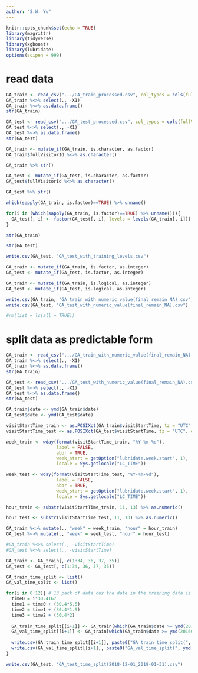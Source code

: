 ---
author: "S.W. Yu"
---

```{r setup, include=FALSE}
knitr::opts_chunk$set(echo = TRUE)
library(magrittr)
library(tidyverse) 
library(xgboost)
library(lubridate)
options(scipen = 999)
```



# read data
```{r training data}
GA_train <- read_csv(".../GA_train_processed.csv", col_types = cols(fullVisitorId = col_character()))
GA_train %<>% select(., -X1)
GA_train %<>% as.data.frame()
str(GA_train)
```

```{r testing data}
GA_test <- read_csv(".../GA_test_processed.csv", col_types = cols(fullVisitorId = col_character()))
GA_test %<>% select(., -X1)
GA_test %<>% as.data.frame()
str(GA_test)
```

```{r}
GA_train <- mutate_if(GA_train, is.character, as.factor)
GA_train$fullVisitorId %<>% as.character()
```

```{r}
GA_train %>% str()
```

```{r}
GA_test <- mutate_if(GA_test, is.character, as.factor)
GA_test$fullVisitorId %<>% as.character()
```

```{r}
GA_test %>% str()
```

```{r}
which(sapply(GA_train, is.factor)==TRUE) %>% unname()
```

```{r import training levels to testing data}
for(i in (which(sapply(GA_train, is.factor)==TRUE) %>% unname())){
  GA_test[, i] <- factor(GA_test[, i], levels = levels(GA_train[, i]))
}
```

```{r}
str(GA_train)
```

```{r}
str(GA_test)
```

```{r}
write.csv(GA_test, "GA_test_with_training_levels.csv")
```

```{r}
GA_train <- mutate_if(GA_train, is.factor, as.integer)
GA_test <- mutate_if(GA_test, is.factor, as.integer)
```

```{r}
GA_train <- mutate_if(GA_train, is.logical, as.integer)
GA_test <- mutate_if(GA_test, is.logical, as.integer)
```

```{r}
write.csv(GA_train, "GA_train_with_numeric_value(final_remain_NA).csv")
write.csv(GA_test, "GA_test_with_numeric_value(final_remain_NA).csv")
```

```{r}
#rm(list = ls(all = TRUE))
```



# split data as predictable form

```{r training data}
GA_train <- read_csv(".../GA_train_with_numeric_value(final_remain_NA).csv", col_types = cols(fullVisitorId = col_character()))
GA_train %<>% select(., -X1)
GA_train %<>% as.data.frame()
str(GA_train)
```

```{r testing data}
GA_test <- read_csv(".../GA_test_with_numeric_value(final_remain_NA).csv", col_types = cols(fullVisitorId = col_character()))
GA_test %<>% select(., -X1)
GA_test %<>% as.data.frame()
str(GA_test)
```

```{r process date}
GA_train$date <- ymd(GA_train$date)
GA_test$date <- ymd(GA_test$date)
```

```{r}
visitStartTime_train <- as.POSIXct(GA_train$visitStartTime, tz = "UTC", origin = '1970-01-01')
visitStartTime_test <- as.POSIXct(GA_test$visitStartTime, tz = "UTC", origin = '1970-01-01')

week_train <- wday(format(visitStartTime_train, "%Y-%m-%d"), 
                   label = FALSE, 
                   abbr = TRUE, 
                   week_start = getOption("lubridate.week.start", 1), 
                   locale = Sys.getlocale("LC_TIME"))

week_test <- wday(format(visitStartTime_test, "%Y-%m-%d"), 
                   label = FALSE, 
                   abbr = TRUE, 
                   week_start = getOption("lubridate.week.start", 1), 
                   locale = Sys.getlocale("LC_TIME"))

hour_train <- substr(visitStartTime_train, 11, 13) %>% as.numeric()

hour_test <- substr(visitStartTime_test, 11, 13) %>% as.numeric()
```

```{r}
GA_train %<>% mutate(., "week" = week_train, "hour" = hour_train)
GA_test %<>% mutate(., "week" = week_test, "hour" = hour_test)

#GA_train %<>% select(., -visitStartTime)
#GA_test %<>% select(., -visitStartTime)

GA_train <- GA_train[, c(1:34, 36, 37, 35)]
GA_test <- GA_test[, c(1:34, 36, 37, 35)]
```

```{r}
GA_train_time_split <- list()
GA_val_time_split <- list()

for(i in 0:12){ # 13 pack of data cuz the date in the training data is start from 2016-08-01 to 2018-04-30
  time0 = i*30.4167
  time1 = time0 + (30.4*5.5)
  time2 = time1 + (30.4*1.5)
  time3 = time2 + (30.4*2)
  
  GA_train_time_split[[i+1]] <- GA_train[which(GA_train$date >= ymd(20160801)+time0 & GA_train$date < ymd(20160801)+time1), ]
  GA_val_time_split[[i+1]] <- GA_train[which(GA_train$date >= ymd(20160801)+time2 & GA_train$date < ymd(20160801)+time3), ]
  
  write.csv(GA_train_time_split[[i+1]], paste0("GA_train_time_split(",  ymd(20160801)+time0,"_", ymd(20160801)+time1, ").csv"), row.names = FALSE)
  write.csv(GA_val_time_split[[i+1]], paste0("GA_val_time_split(", ymd(20160801)+time2, "_", ymd(20160801)+time3, ").csv"), row.names = FALSE)
}
```

```{r}
write.csv(GA_test, "GA_test_time_split(2018-12-01_2019-01-31).csv")
```
